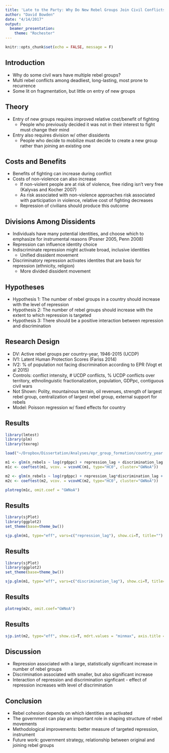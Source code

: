 ---
title: 'Late to the Party: Why Do New Rebel Groups Join Civil Conflicts?'
author: "David Bowden"
date: "4/14/2017"
output: 
  beamer_presentation:
    theme: "Rochester"
---

```{r setup, include=FALSE}
knitr::opts_chunk$set(echo = FALSE, message = F)
```

## Introduction

- Why do some civil wars have multiple rebel groups?
- Multi rebel conflicts among deadliest, long-lasting, most prone to recurrence
- Some lit on fragmentation, but little on entry of new groups

## Theory

- Entry of new groups requires improved relative cost/benefit of fighting
    - People who previously decided it was not in their interest to fight must change their mind
- Entry also requires division w/ other dissidents
    - People who decide to mobilize must decide to create a new group rather than joining an existing one
        
## Costs and Benefits

- Benefits of fighting can increase during conflict
- Costs of non-violence can also increase
    - If non-violent people are at risk of violence, free riding isn't very free (Kalyvas and Kocher 2007)
    - As risk associated with non-violence approaches risk associated with participation in violence, relative cost of fighting decreases
    - Repression of civilians should produce this outcome
    
    
## Divisions Among Dissidents

- Individuals have many potential identities, and choose which to emphasize for instrumental reasons (Posner 2005, Penn 2008)
- Repression can influence identity choice
- Indiscriminate repression might activate broad, inclusive identities
    - Unified dissident movement
- Discriminatory repression activates identites that are basis for repression (ethnicity, religion)
    - More divided dissident movement
        
## Hypotheses

- Hypothesis 1: The number of rebel groups in a country should increase with the level of repression
- Hypothesis 2: The number of rebel groups should increase with the extent to which repression is targeted
- Hypothesis 3: There should be a positive interaction between repression and discrimination

## Research Design

- DV: Active rebel groups per country-year, 1946-2015 (UCDP)
- IV1: Latent Human Protection Scores (Fariss 2014)
- IV2: % of population not facing discrimination according to EPR (Vogt et al 2015)
- Controls: conflict intensity, # UCDP conflicts, % UCDP conflicts over territory, ethnolinguistic fractionalization, population, GDPpc, contiguous civil wars
- Not Shown: Polity, mountainous terrain, oil revenues, strength of largest rebel group, centralization of largest rebel group, external support for rebels
- Model: Poisson regression w/ fixed effects for country


## Results

```{r, results='asis'}
library(lmtest)
library(plm)
library(texreg)

load("~/Dropbox/Dissertation/Analyses/epr_group_formation/country_year.Rdata")

m1 <- glm(n_rebels ~ log(rgdppc) + repression_lag + discrimination_lag + ethfrac + n_conflicts +  (cont_civil>0) + IntensityLevel + pcterr + log(pop) + GWNoA, data=country_year, family="poisson")
m1c <- coeftest(m1, vcov. = vcovHC(m1, type="HC0", cluster="GWNoA"))

m2 <- glm(n_rebels ~ log(rgdppc) + repression_lag*discrimination_lag + ethfrac + n_conflicts +  (cont_civil>0) + IntensityLevel + pcterr + log(pop) + GWNoA, data=country_year, family="poisson")
m2c <- coeftest(m2, vcov. = vcovHC(m2, type="HC0", cluster="GWNoA"))

plotreg(m1c, omit.coef = "GWNoA")
```

## Results

```{r}
library(sjPlot)
library(ggplot2)
set_theme(base=theme_bw())

sjp.glm(m1, type="eff", vars=c("repression_lag"), show.ci=T, title="")
```

## Results

```{r}
library(sjPlot)
library(ggplot2)
set_theme(base=theme_bw())

sjp.glm(m1, type="eff", vars=c("discrimination_lag"), show.ci=T, title="")
```

## Results

```{r}
plotreg(m2c, omit.coef="GWNoA")
```

## Results

```{r}
sjp.int(m2, type="eff", show.ci=T, mdrt.values = "minmax", axis.title = "Discrimination", legend.labels = c("Min Human Rights", "Max Human Rights"), legend.title = "", title = "")
```

## Discussion

- Repression associated with a large, statistically significant increase in number of rebel groups
- Discrimination associated with smaller, but also significant increase
- Interaction of repression and discrimination signficant - effect of repression increases with level of discrimination

## Conclusion

- Rebel cohesion depends on which identities are activated
- The government can play an important role in shaping structure of rebel movements
- Methodological improvements: better measure of targeted repression, instrument
- Future work: government strategy, relationship between original and joining rebel groups